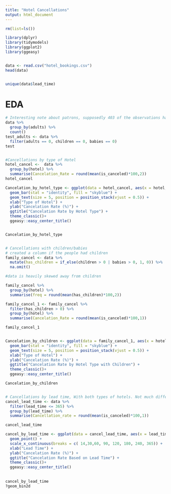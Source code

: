 ```yaml
---
title: "Hotel Cancellations"
output: html_document
---
```


```r
rm(list=ls())

library(dplyr)
library(tidymodels)
library(ggplot2)
library(ggeasy)


data <- read.csv("hotel_bookings.csv")
head(data)


unique(data$lead_time)
```
# EDA

```r
# Interesting note about patrons, supposedly 403 of the observations have no adults registered and 32 of those observations no adult, children, or babies
data %>%
  group_by(adults) %>%
  count()
test_adults <- data %>%
  filter(adults == 0, children == 0, babies == 0)
test


#Cancellations by type of Hotel
hotel_cancel <-  data %>%
  group_by(hotel) %>%
  summarise(Cancelation_Rate = round(mean(is_canceled)*100,2)) 
hotel_cancel

Cancelation_by_hotel_type <- ggplot(data = hotel_cancel, aes(x = hotel, y = Cancelation_Rate, label = Cancelation_Rate)) +
  geom_bar(stat = "identity", fill = "skyblue") +
  geom_text(size = 5, position = position_stack(vjust = 0.5)) +
  xlab("Type of Hotel") +
  ylab("Cancelation Rate (%)") +
  ggtitle("Cancelation Rate by Hotel Type") +
  theme_classic()+
  ggeasy::easy_center_title()


Cancelation_by_hotel_type


# Cancellations with children/babies
# created a column if the people had children
family_cancel <- data %>%
  mutate(has_children = if_else(children > 0 | babies > 0, 1, 0)) %>%
  na.omit()

#data is heavily skewed away from children

family_cancel %>%
  group_by(hotel) %>%
  summarise(freq = round(mean(has_children)*100,2))

family_cancel_1 <- family_cancel %>%
  filter(has_children > 0) %>%
  group_by(hotel) %>%
  summarise(Cancelation_Rate = round(mean(is_canceled)*100,1))

family_cancel_1


Cancelation_by_children <- ggplot(data = family_cancel_1, aes(x = hotel, y = Cancelation_Rate, label = Cancelation_Rate)) +
  geom_bar(stat = "identity", fill = "skyblue") +
  geom_text(size = 5, position = position_stack(vjust = 0.5)) +
  xlab("Type of Hotel") +
  ylab("Cancelation Rate (%)") +
  ggtitle("Cancelation Rate by Hotel Type with Children") +
  theme_classic()+
  ggeasy::easy_center_title()

Cancelation_by_children


# Cancellations by lead time, With both types of hotels. Not much difference in the distributions when both types are separated
cancel_lead_time <- data %>%
  filter(lead_time <= 365) %>%
  group_by(lead_time) %>% 
  summarise(Cancellation_rate = round(mean(is_canceled)*100,1))

cancel_lead_time

cancel_by_lead_time <- ggplot(data = cancel_lead_time, aes(x = lead_time, y = Cancellation_rate)) +
  geom_point() +
  scale_x_continuous(breaks = c( 14,30,60, 90, 120, 180, 240, 365)) +
  xlab("Lead Time") +
  ylab("Cancelation Rate (%)") +
  ggtitle("Cancelation Rate Based on Lead Time") +
  theme_classic()+
  ggeasy::easy_center_title()
  
                              
cancel_by_lead_time
?geom_bin2d
```



